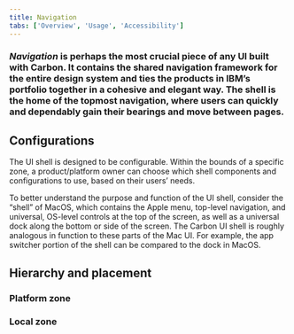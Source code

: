 ```yaml
---
title: Navigation
tabs: ['Overview', 'Usage', 'Accessibility']
---
```


### _Navigation_ is perhaps the most crucial piece of any UI built with Carbon. It contains the shared navigation framework for the entire design system and ties the products in IBM’s portfolio together in a cohesive and elegant way. The shell is the home of the topmost navigation, where users can quickly and dependably gain their bearings and move between pages.

## Configurations
The UI shell is designed to be configurable. Within the bounds of a specific zone, a product/platform owner can choose which shell components and configurations to use, based on their users’ needs.

To better understand the purpose and function of the UI shell, consider the “shell” of MacOS, which contains the Apple menu, top-level navigation, and universal, OS-level controls at the top of the screen, as well as a universal dock along the bottom or side of the screen. The Carbon UI shell is roughly analogous in function to these parts of the Mac UI. For example, the app switcher portion of the shell can be compared to the dock in MacOS.

## Hierarchy and placement

### Platform zone

### Local zone
